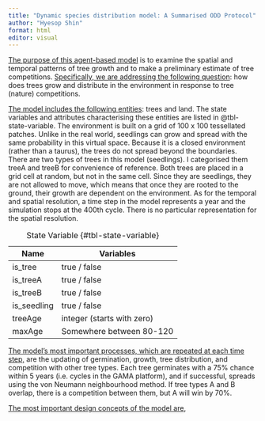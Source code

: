 ```yaml
---
title: "Dynamic species distribution model: A Summarised ODD Protocol"
author: "Hyesop Shin"
format: html
editor: visual
---
```


[The purpose of this agent-based model]{.underline} is to examine the spatial and temporal patterns of tree growth and to make a preliminary estimate of tree competitions. [Specifically, we are addressing the following question]{.underline}: how does trees grow and distribute in the environment in response to tree (nature) competitions.

[The model includes the following entities]{.underline}: trees and land. The state variables and attributes characterising these entities are listed in @tbl-state-variable. The environment is built on a grid of 100 x 100 tessellated patches. Unlike in the real world, seedlings can grow and spread with the same probability in this virtual space. Because it is a closed environment (rather than a taurus), the trees do not spread beyond the boundaries. There are two types of trees in this model (seedlings). I categorised them treeA and treeB for convenience of reference. Both trees are placed in a grid cell at random, but not in the same cell. Since they are seedlings, they are not allowed to move, which means that once they are rooted to the ground, their growth are dependent on the environment. As for the temporal and spatial resolution, a time step in the model represents a year and the simulation stops at the 400th cycle. There is no particular representation for the spatial resolution.

| Name        | Variables                  |
|-------------|----------------------------|
| is_tree     | true / false               |
| is_treeA    | true / false               |
| is_treeB    | true / false               |
| is_seedling | true / false               |
| treeAge     | integer (starts with zero) |
| maxAge      | Somewhere between 80-120   |

: State Variable {#tbl-state-variable}

[The model's most important processes, which are repeated at each time step,]{.underline} are the updating of germination, growth, tree distribution, and competition with other tree types. Each tree germinates with a 75% chance within 5 years (i.e. cycles in the GAMA platform), and if successful, spreads using the von Neumann neighbourhood method. If tree types A and B overlap, there is a competition between them, but A will win by 70%.

[The most important design concepts of the model are]{.underline},
